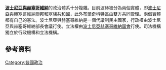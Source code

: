 {{expand|time=2018-04-21T12:36:04+00:00}}
{{unreferenced|time=2015-12-17T03:57:55+00:00}}
'''[[波士尼亞與赫塞哥維納|波士尼亞與赫塞哥維納]]'''的政治體系十分複雜。目前波赫被分為兩個實體，即[[波士尼亞與赫塞哥維納聯邦|波士尼亞與赫塞哥維納聯邦]]和[[塞族共和國|塞族共和國]]，此外[[布爾奇科特區|布爾奇科特區]]由雙方共同管理。兩個實體都有自己的憲法。波士尼亞與赫塞哥維納是一個代議制民主國家，行政權由波士尼亞與赫塞哥維納部長會議行使。立法權由[[波斯尼亚和黑塞哥维那国会|波士尼亞赫塞哥維納国會]]行使。司法機構獨立於行政機構和立法機構。
==參考資料==
{{欧洲题目|政治}}
[[Category:各國政治|Category:各國政治]]